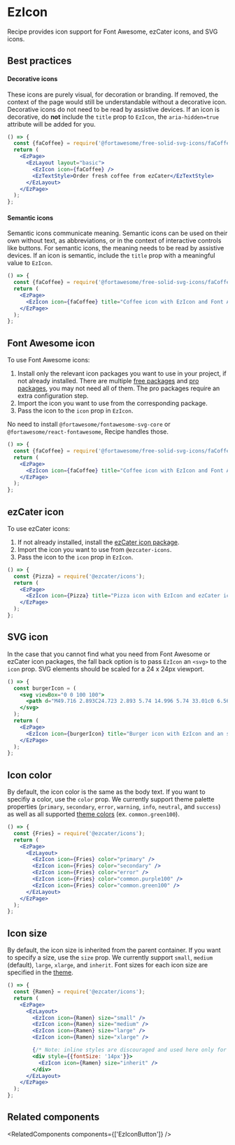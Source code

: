 
<Meta of={DefaultStories} name="Docs" />
<TableOfContents />

# EzIcon

<MigrationAlert component="ez-icon" />

Recipe provides icon support for Font Awesome, ezCater icons, and SVG icons.

## Best practices

#### Decorative icons

These icons are purely visual, for decoration or branding. If removed, the context of the page would still be understandable without a decorative icon. Decorative icons do not need to be read by assistive devices. If an icon is decorative, do **not** include the `title` prop to `EzIcon`, the `aria-hidden=true` attribute will be added for you.

```jsx
() => {
  const {faCoffee} = require('@fortawesome/free-solid-svg-icons/faCoffee');
  return (
    <EzPage>
      <EzLayout layout="basic">
        <EzIcon icon={faCoffee} />
        <EzTextStyle>Order fresh coffee from ezCater</EzTextStyle>
      </EzLayout>
    </EzPage>
  );
};
```

#### Semantic icons

Semantic icons communicate meaning. Semantic icons can be used on their own without text, as abbreviations, or in the context of interactive controls like buttons. For semantic icons, the meaning needs to be read by assistive devices. If an icon is semantic, include the `title` prop with a meaningful value to `EzIcon`.

```jsx
() => {
  const {faCoffee} = require('@fortawesome/free-solid-svg-icons/faCoffee');
  return (
    <EzPage>
      <EzIcon icon={faCoffee} title="Coffee icon with EzIcon and Font Awesome" />
    </EzPage>
  );
};
```

## Font Awesome icon

To use Font Awesome icons:

1. Install only the relevant icon packages you want to use in your project, if not already installed. There are multiple [free packages](https://fontawesome.com/docs/web/use-with/react/#free) and [pro packages](https://fontawesome.com/docs/web/use-with/react/#pro), you may not need all of them. The pro packages require an extra configuration step.
2. Import the icon you want to use from the corresponding package.
3. Pass the icon to the `icon` prop in `EzIcon`.

No need to install `@fortawesome/fontawesome-svg-core` or `@fortawesome/react-fontawesome`, Recipe handles those.

```jsx
() => {
  const {faCoffee} = require('@fortawesome/free-solid-svg-icons/faCoffee');
  return (
    <EzPage>
      <EzIcon icon={faCoffee} title="Coffee icon with EzIcon and Font Awesome" />
    </EzPage>
  );
};
```

## ezCater icon

To use ezCater icons:

1. If not already installed, install the [ezCater icon package](https://github.com/ezcater/icons).
2. Import the icon you want to use from `@ezcater-icons`.
3. Pass the icon to the `icon` prop in `EzIcon`.

```jsx
() => {
  const {Pizza} = require('@ezcater/icons');
  return (
    <EzPage>
      <EzIcon icon={Pizza} title="Pizza icon with EzIcon and ezCater icons" />
    </EzPage>
  );
};
```

## SVG icon

In the case that you cannot find what you need from Font Awesome or ezCater icon packages, the fall back option is to pass `EzIcon` an `<svg>` to the `icon` prop. SVG elements should be scaled for a 24 x 24px viewport.

```jsx
() => {
  const burgerIcon = (
    <svg viewBox="0 0 100 100">
      <path d="M49.716 2.893C24.723 2.893 5.74 14.996 5.74 33.01c0 6.567 5.8 11.23 14.142 11.23h60.242c8.504 0 13.563-4.65 13.563-11.23 0-17.196-19.637-30.116-43.97-30.116zm0 5.25c21.783 0 38.72 11.144 38.72 24.866 0 3.577-2.614 5.98-8.312 5.98H19.882c-5.664 0-8.892-2.595-8.892-5.98 0-14.491 16.272-24.866 38.726-24.866zM80.124 61.97H19.882c-8.27 0-14.142 3.764-14.142 9.482 0 14.882 18.993 24.533 43.976 24.533 24.321 0 43.97-10.3 43.97-24.533 0-5.701-5.158-9.481-13.562-9.481zm0 5.25c5.794 0 8.313 1.846 8.313 4.232 0 10.415-16.917 19.283-38.72 19.283-22.46 0-38.727-8.265-38.727-19.283 0-2.204 3.162-4.231 8.892-4.231h60.242zm-39.16-11.471l-2.101-.95-.187-.08c-1.88-.808-3.19-1.164-4.494-1.164-2.21 0-3.529.405-5.941 1.647l-.713.373c-3.056 1.6-4.973 2.242-7.944 2.242-2.375 0-4.237-.512-6.999-1.683l-2.06-.883c-.92-.383-1.286-.499-1.845-.625-1.535-.348-2.676.01-4.33 1.715a2.625 2.625 0 11-3.77-3.654c2.822-2.91 5.728-3.881 8.956-3.246l.304.065c.988.223 1.504.39 2.921.99l1.469.631c2.4 1.04 3.758 1.44 5.354 1.44 1.754 0 2.903-.328 4.86-1.31l1.005-.52c3.327-1.746 5.39-2.432 8.733-2.432 2.02 0 3.849.462 6.11 1.397l.69.294 1.109.497.613.28.745.335c2.626 1.161 4.173 1.618 6.003 1.657l.263.003c1.947 0 3.512-.443 6.263-1.66l1.698-.769a64.6 64.6 0 01.754-.336l.23-.1c2.485-1.07 4.426-1.598 6.587-1.598 3.197 0 5.222.627 8.304 2.21l.784.409c2.37 1.242 3.569 1.643 5.508 1.643 1.515 0 2.816-.36 5-1.288l2.012-.864c1.205-.505 1.727-.676 2.58-.875l.139-.032c3.356-.763 6.36.174 9.275 3.179a2.625 2.625 0 01-3.768 3.655c-1.59-1.64-2.709-2.035-4.16-1.753l-.362.08c-.555.136-.987.293-2.17.798l-1.106.477c-3.011 1.306-4.941 1.873-7.44 1.873-2.836 0-4.712-.584-7.535-2.03l-.77-.402c-2.64-1.385-3.977-1.83-6.291-1.83-1.228 0-2.46.314-4.164 1.023l-.8.344-1.381.628c-3.868 1.764-6.11 2.468-9.187 2.468-2.96 0-5.148-.651-8.75-2.27z"></path>
    </svg>
  );
  return (
    <EzPage>
      <EzIcon icon={burgerIcon} title="Burger icon with EzIcon and an svg element" />
    </EzPage>
  );
};
```

## Icon color

By default, the icon color is the same as the body text. If you want to specifiy a color, use the `color` prop. We currently support theme palette properties (`primary`, `secondary`, `error`, `warning`, `info`, `neutral`, and `success`) as well as all supported [theme colors](?path=/docs/guides-theming--docs#colors) (ex. `common.green100`).

<Unstyled>
  <EzAlert
    headline="Note"
    tagline="Only a select handful of available colors are shown below. All theme properties and colors are supported."
  />
</Unstyled>

```jsx
() => {
  const {Fries} = require('@ezcater/icons');
  return (
    <EzPage>
      <EzLayout>
        <EzIcon icon={Fries} color="primary" />
        <EzIcon icon={Fries} color="secondary" />
        <EzIcon icon={Fries} color="error" />
        <EzIcon icon={Fries} color="common.purple100" />
        <EzIcon icon={Fries} color="common.green100" />
      </EzLayout>
    </EzPage>
  );
};
```

## Icon size

By default, the icon size is inherited from the parent container. If you want to specify a size, use the `size` prop. We currently support `small`, `medium` (default), `large`, `xlarge`, and `inherit`. Font sizes for each icon size are specified in the [theme](?path=/docs/guides-theming--docs#icons).

```jsx
() => {
  const {Ramen} = require('@ezcater/icons');
  return (
    <EzPage>
      <EzLayout>
        <EzIcon icon={Ramen} size="small" />
        <EzIcon icon={Ramen} size="medium" />
        <EzIcon icon={Ramen} size="large" />
        <EzIcon icon={Ramen} size="xlarge" />

        {/* Note: inline styles are discouraged and used here only for demo purposes */}
        <div style={{fontSize: '14px'}}>
          <EzIcon icon={Ramen} size="inherit" />
        </div>
      </EzLayout>
    </EzPage>
  );
};
```

## Related components

<RelatedComponents components={['EzIconButton']} />
